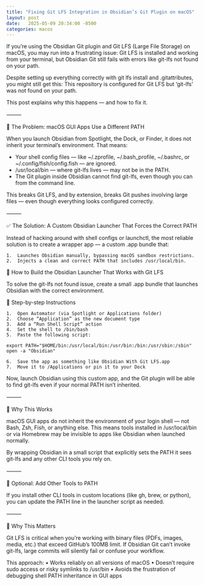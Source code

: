 ```yaml
---
title: "Fixing Git LFS Integration in Obsidian’s Git Plugin on macOS"
layout: post
date:   2025-05-09 20:34:00 -0500
categories: macos
---
```


If you’re using the Obsidian Git plugin and Git LFS (Large File Storage) on macOS, you may run into a frustrating issue: Git LFS is installed and working from your terminal, but Obsidian Git still fails with errors like git-lfs not found on your path.

Despite setting up everything correctly with git lfs install and .gitattributes, you might still get this: This repository is configured for Git LFS but 'git-lfs' was not found on your path.

This post explains why this happens — and how to fix it.

⸻

🧠 The Problem: macOS GUI Apps Use a Different PATH

When you launch Obsidian from Spotlight, the Dock, or Finder, it does not inherit your terminal’s environment. That means:

  - Your shell config files — like ~/.zprofile, ~/.bash_profile, ~/.bashrc, or ~/.config/fish/config.fish — are ignored.
  - /usr/local/bin — where git-lfs lives — may not be in the PATH.
  - The Git plugin inside Obsidian cannot find git-lfs, even though you can from the command line.

This breaks Git LFS, and by extension, breaks Git pushes involving large files — even though everything looks configured correctly.

⸻

✅ The Solution: A Custom Obsidian Launcher That Forces the Correct PATH

Instead of hacking around with shell configs or launchctl, the most reliable solution is to create a wrapper app — a custom .app bundle that:

	1.	Launches Obsidian manually, bypassing macOS sandbox restrictions.
	2.	Injects a clean and correct PATH that includes /usr/local/bin.


🚀 How to Build the Obsidian Launcher That Works with Git LFS

To solve the git-lfs not found issue, create a small .app bundle that launches Obsidian with the correct environment.

🔧 Step-by-step Instructions

	1.	Open Automator (via Spotlight or Applications folder)
	2.	Choose “Application” as the new document type
	3.	Add a “Run Shell Script” action
	4.	Set the shell to /bin/bash
	5.	Paste the following script:

```
export PATH="$HOME/bin:/usr/local/bin:/usr/bin:/bin:/usr/sbin:/sbin"
open -a "Obsidian"
```


	6.	Save the app as something like Obsidian With Git LFS.app
	7.	Move it to /Applications or pin it to your Dock

Now, launch Obsidian using this custom app, and the Git plugin will be able to find git-lfs even if your normal PATH isn’t inherited.

⸻

🧠 Why This Works

macOS GUI apps do not inherit the environment of your login shell — not Bash, Zsh, Fish, or anything else. This means tools installed in /usr/local/bin or via Homebrew may be invisible to apps like Obsidian when launched normally.

By wrapping Obsidian in a small script that explicitly sets the PATH it sees git-lfs and any other CLI tools you rely on.


⸻

🧰 Optional: Add Other Tools to PATH

If you install other CLI tools in custom locations (like gh, brew, or python), you can update the PATH line in the launcher script as needed.

⸻

🎯 Why This Matters

Git LFS is critical when you’re working with binary files (PDFs, images, media, etc.) that exceed GitHub’s 100MB limit. If Obsidian Git can’t invoke git-lfs, large commits will silently fail or confuse your workflow.

This approach:
	•	Works reliably on all versions of macOS
	•	Doesn’t require sudo access or risky symlinks to /usr/bin
	•	Avoids the frustration of debugging shell PATH inheritance in GUI apps



